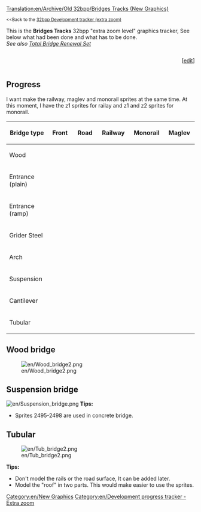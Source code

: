 [[Translation:en/Archive/Old 32bpp/Bridges Tracks (New Graphics)]]


{{en/TOCleft}}
<small><<Back to the [[en/Archive/Old 32bpp/32bpp graphics development tracker (extra zoom)|32bpp Development tracker (extra zoom)]]</small>

This is the '''Bridges Tracks''' 32bpp "extra zoom level" graphics tracker, See below what had been done and what has to be done.<br />
''See also [[en/Archive/Old 32bpp/32bpp graphics for Total Bridge Renewal Set|Total Bridge Renewal Set]]''

<!-- please update the Progress bar after editing here: 
http://wiki.openttd.org/?title=Template:Progress_bar_32bpp_tracker&action=edit 
-->
<div><div style="display: table-cell; width:100%">{{en/Progress bar 32bpp tracker|bridges tracks}}</div><div style="display: table-cell">[<span class="plainlinks">[http://wiki.openttd.org/?title=Template:Progress_bar_32bpp_tracker&action=edit edit]</span>]</div></div>



== Progress ==
I want make the railway, maglev and monorail sprites at the same time. At this moment, I have the z1 sprites for railay and z1 and z2 sprites for monorail.

{| border=1 style="background:#e7ebff;"
! width="150px"|Bridge type
! width="150px"|Front
! width="150px"|Road
! width="150px"|Railway
! width="150px"|Monorail
! width="150px"|Maglev
|-
|Wood
| {{en/Tracker sprite status|z0 = wip       |z1 = wip       |z2 = wip  }}
| {{en/Tracker sprite status|z0 = wip       |z1 = wip       |z2 = wip  }}
| {{en/Tracker sprite status|z0 = wip       |z1 = wip       |z2 = wip  }}
| {{en/Tracker sprite status|z0 = wip       |z1 = wip       |z2 = wip  }}
| {{en/Tracker sprite status|z0 = unclaimed |z1 = unclaimed |z2 = unclaimed}}
|-
|Entrance (plain)
| {{en/Tracker sprite status|z0 = done      |z1 = done      |z2 = done  }}
| {{en/Tracker sprite status|z0 = done      |z1 = done      |z2 = done  }}
| {{en/Tracker sprite status|z0 = done      |z1 = wip       |z2 = wip  }}
| {{en/Tracker sprite status|z0 = done      |z1 = wip       |z2 = wip  }}
| {{en/Tracker sprite status|z0 = unclaimed |z1 = unclaimed |z2 = unclaimed}}
|-
|Entrance (ramp)
| {{en/Tracker sprite status|z0 = done      |z1 = done      |z2 = done  }}
| {{en/Tracker sprite status|z0 = wip       |z1 = wip       |z2 = wip  }}
| {{en/Tracker sprite status|z0 = done      |z1 = wip       |z2 = wip  }}
| {{en/Tracker sprite status|z0 = done      |z1 = wip       |z2 = wip  }}
| {{en/Tracker sprite status|z0 = unclaimed |z1 = unclaimed |z2 = unclaimed}}
|-
|Grider Steel
| {{en/Tracker sprite status|z0 = done      |z1 = done      |z2 = done  }}
| {{en/Tracker sprite status|z0 = done      |z1 = done      |z2 = done  }}
| {{en/Tracker sprite status|z0 = done      |z1 = wip       |z2 = wip  }}
| {{en/Tracker sprite status|z0 = done      |z1 = wip       |z2 = wip  }}
| {{en/Tracker sprite status|z0 = unclaimed |z1 = unclaimed |z2 = unclaimed}}
|-
|Arch
| {{en/Tracker sprite status|z0 = done      |z1 = done      |z2 = done  }}
| {{en/Tracker sprite status|z0 = done      |z1 = done      |z2 = done  }}
| {{en/Tracker sprite status|z0 = done      |z1 = wip       |z2 = wip  }}
| {{en/Tracker sprite status|z0 = done      |z1 = wip       |z2 = wip  }}
| {{en/Tracker sprite status|z0 = unclaimed |z1 = unclaimed |z2 = unclaimed}}
|-
|Suspension
| {{en/Tracker sprite status|z0 = done      |z1 = done      |z2 = done  }}
| {{en/Tracker sprite status|z0 = done      |z1 = done      |z2 = done  }}
| {{en/Tracker sprite status|z0 = done      |z1 = wip       |z2 = wip  }}
| {{en/Tracker sprite status|z0 = done      |z1 = wip       |z2 = wip  }}
| {{en/Tracker sprite status|z0 = unclaimed |z1 = unclaimed |z2 = unclaimed}}
|-
|Cantilever
| {{en/Tracker sprite status|z0 = done      |z1 = done      |z2 = wip  }}
| {{en/Tracker sprite status|z0 = done      |z1 = done      |z2 = done  }}
| {{en/Tracker sprite status|z0 = done      |z1 = wip       |z2 = wip  }}
| {{en/Tracker sprite status|z0 = done      |z1 = wip       |z2 = wip  }}
| {{en/Tracker sprite status|z0 = unclaimed |z1 = unclaimed |z2 = unclaimed}}
|-
|Tubular
| {{en/Tracker sprite status|z0 = done      |z1 = done      |z2 = done  }}
| {{en/Tracker sprite status|z0 = done      |z1 = done      |z2 = done  }}
| {{en/Tracker sprite status|z0 = done      |z1 = wip       |z2 = wip  }}
| {{en/Tracker sprite status|z0 = done      |z1 = wip       |z2 = wip  }}
| {{en/Tracker sprite status|z0 = unclaimed |z1 = unclaimed |z2 = unclaimed}}
|}


{{en/Tracker sprite key}}

==Wood bridge==
[[File:en/Wood bridge2.png]]

==Suspension bridge==
[[File:en/Suspension bridge.png]]
'''Tips:'''
*Sprites 2495-2498 are used in concrete bridge.

==Tubular==
[[File:en/Tub bridge2.png]]

'''Tips:'''
*Don't model the rails or the road surface, It can be added later.
*Model the "roof" in two parts. This would make easier to use the sprites.


{{en/Navbox Graphics Development}}

[[Category:en/New Graphics]][[Category:en/Development progress tracker - Extra zoom]]